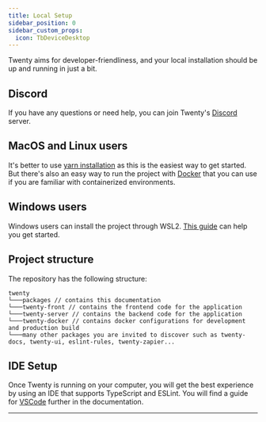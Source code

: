 ---
title: Local Setup
sidebar_position: 0
sidebar_custom_props:
  icon: TbDeviceDesktop
---



Twenty aims for developer-friendliness, and your local installation should be up and running in just a bit.

<DocCardList/>

## Discord

If you have any questions or need help, you can join Twenty's [Discord](https://discord.gg/cx5n4Jzs57) server.

## MacOS and Linux users

It's better to use [yarn installation](/start/local-setup/yarn-setup) as this is the easiest way to get started.
But there's also an easy way to run the project with [Docker](/start/local-setup/docker-setup) that you can use if you are familiar with containerized environments.

## Windows users

Windows users can install the project through WSL2. [This guide](/start/local-setup/yarn-setup) can help you get started.

## Project structure

The repository has the following structure:
```
twenty
└───packages // contains this documentation
└───twenty-front // contains the frontend code for the application
└───twenty-server // contains the backend code for the application
└───twenty-docker // contains docker configurations for development and production build
└───many other packages you are invited to discover such as twenty-docs, twenty-ui, eslint-rules, twenty-zapier...
```

## IDE Setup

Once Twenty is running on your computer, you will get the best experience by using an IDE that supports TypeScript and ESLint.
You will find a guide for [VSCode](/start/local-setup/ide-setup) further in the documentation.
___


